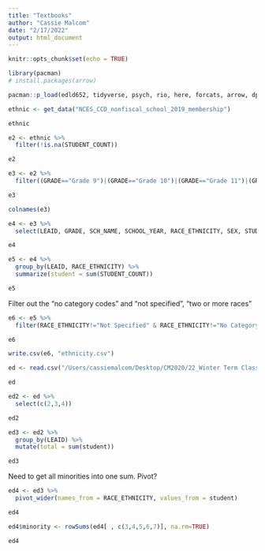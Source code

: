 ```yaml
---
title: "Textbooks"
author: "Cassie Malcom"
date: "2/17/2022"
output: html_document
---
```


```r
knitr::opts_chunk$set(echo = TRUE)
```

```r
library(pacman)
# install.packages(arrow)
```

```r
pacman::p_load(edld652, tidyverse, psych, rio, here, forcats, arrow, dplyr, stringr, readr, tidyr)
```

```r
ethnic <- get_data("NCES_CCD_nonfiscal_school_2019_membership")

ethnic
```

```r
e2 <- ethnic %>%
  filter(!is.na(STUDENT_COUNT))

e2
```

```r
e3 <- e2 %>%
  filter((GRADE=="Grade 9")|(GRADE=="Grade 10")|(GRADE=="Grade 11")|(GRADE=="Grade 12")|(str_detect(SCH_NAME, "High")))

e3
```

```r
colnames(e3)
```

```r
e4 <- e3 %>%
  select(LEAID, GRADE, SCH_NAME, SCHOOL_YEAR, RACE_ETHNICITY, SEX, STUDENT_COUNT, ST)

e4
```

```r
e5 <- e4 %>%
  group_by(LEAID, RACE_ETHNICITY) %>%
  summarize(student = sum(STUDENT_COUNT))

e5
```
Filter out the "no category codes" and "not specified", "two or more races"
```r
e6 <- e5 %>%
  filter(RACE_ETHNICITY!="Not Specified" & RACE_ETHNICITY!="No Category Codes" & RACE_ETHNICITY!="Two or more races")

e6
```

```r
write.csv(e6, "ethnicity.csv")
```

```r
ed <- read.csv("/Users/cassiemalcom/Desktop/CM2020/22_Winter Term Classes/EDLD 652_DS2/EDLD652_FinalPrj/Data/ethnicity.csv")

ed
```

```r
ed2 <- ed %>%
  select(c(2,3,4))

ed2
```

```r
ed3 <- ed2 %>%
  group_by(LEAID) %>%
  mutate(total = sum(student))

ed3
```

Need to get all minorities into one sum. Pivot?
```r
ed4 <- ed3 %>%
  pivot_wider(names_from = RACE_ETHNICITY, values_from = student)

ed4
```

```r
ed4$minority <- rowSums(ed4[ , c(3,4,5,6,7)], na.rm=TRUE)

ed4
```

```r

```

